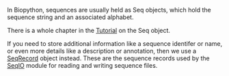 In Biopython, sequences are usually held as Seq objects, which hold the sequence string and an associated alphabet.

There is a whole chapter in the [http://biopython.org/DIST/docs/tutorial/Tutorial.html Tutorial] on the Seq object.

If you need to store additional information like a sequence identifer or name, or even more details like a description or annotation, then we use a [[SeqRecord]] object instead. These are the sequence records used by the [[SeqIO]] module for reading and writing sequence files.